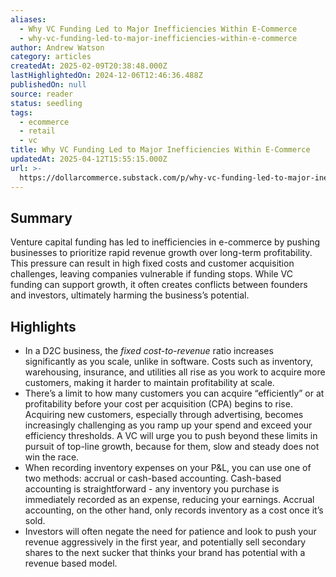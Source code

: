 ```yaml
---
aliases:
  - Why VC Funding Led to Major Inefficiencies Within E-Commerce
  - why-vc-funding-led-to-major-inefficiencies-within-e-commerce
author: Andrew Watson
category: articles
createdAt: 2025-02-09T20:38:48.000Z
lastHighlightedOn: 2024-12-06T12:46:36.488Z
publishedOn: null
source: reader
status: seedling
tags:
  - ecommerce
  - retail
  - vc
title: Why VC Funding Led to Major Inefficiencies Within E-Commerce
updatedAt: 2025-04-12T15:55:15.000Z
url: >-
  https://dollarcommerce.substack.com/p/why-vc-funding-led-to-major-inefficiencies?utm_source=post-email-title&publication_id=2682667&post_id=150106023&utm_campaign=email-post-title&isFreemail=true&r=31t9d7&triedRedirect=true&utm_medium=email
---
```

## Summary

Venture capital funding has led to inefficiencies in e-commerce by pushing businesses to prioritize rapid revenue growth over long-term profitability. This pressure can result in high fixed costs and customer acquisition challenges, leaving companies vulnerable if funding stops. While VC funding can support growth, it often creates conflicts between founders and investors, ultimately harming the business’s potential.

## Highlights

- In a D2C business, the _fixed cost-to-revenue_ ratio increases significantly as you scale, unlike in software. Costs such as inventory, warehousing, insurance, and utilities all rise as you work to acquire more customers, making it harder to maintain profitability at scale.
- There’s a limit to how many customers you can acquire “efficiently” or at profitability before your cost per acquisition (CPA) begins to rise. Acquiring new customers, especially through advertising, becomes increasingly challenging as you ramp up your spend and exceed your efficiency thresholds. A VC will urge you to push beyond these limits in pursuit of top-line growth, because for them, slow and steady does not win the race.
- When recording inventory expenses on your P&L, you can use one of two methods: accrual or cash-based accounting. Cash-based accounting is straightforward - any inventory you purchase is immediately recorded as an expense, reducing your earnings. Accrual accounting, on the other hand, only records inventory as a cost once it’s sold.
- Investors will often negate the need for patience and look to push your revenue aggressively in the first year, and potentially sell secondary shares to the next sucker that thinks your brand has potential with a revenue based model.
